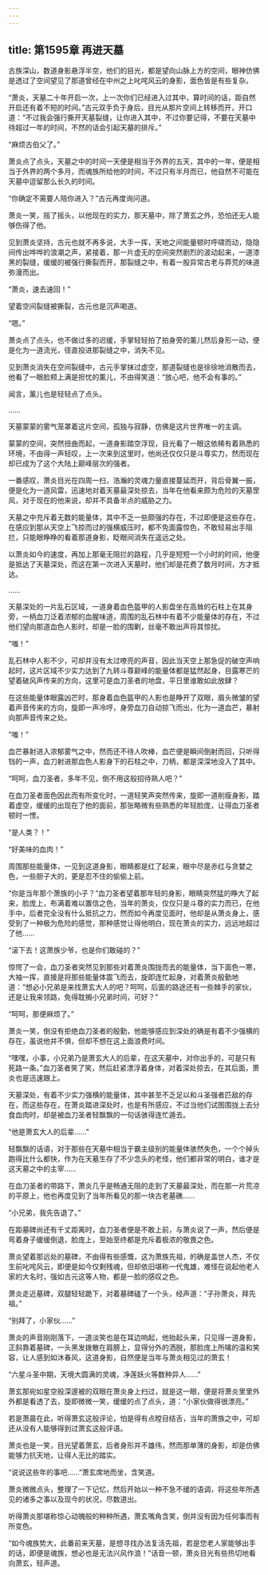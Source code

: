```yaml
---
---
---
```

title: 第1595章 再进天墓
---



古族深山，数道身影悬浮半空，他们的目光，都是望向山脉上方的空间，眼神仿佛是透过了空间望见了那道曾经在中州之上叱咤风云的身影，面色皆是有些复杂。

“萧炎，天墓二十年开启一次，上一次你们已经进入过其中，算时间的话，距自然开启还有着不短的时间。”古元双手负于身后，目光从那片空间上转移而开，开口道：“不过我会强行撕开天墓裂缝，让你进入其中，不过你要记得，不要在天墓中待超过一年的时间，不然的话会引起天墓的排斥。”

“麻烦古伯父了。”

萧炎点了点头，天墓之中的时间一天便是相当于外界的五天，其中的一年，便是相当于外界的两个多月，而魂族所给他的时间，不过只有半月而已，他自然不可能在天墓中逗留那么长久的时间。

“你确定不需要人陪你进入？”古元再度询问道。

萧炎一笑，摇了摇头，以他现在的实力，那天墓中，除了萧玄之外，恐怕还无人能够伤得了他。

见到萧炎坚持，古元也就不再多说，大手一挥，天地之间能量顿时呼啸而动，隐隐间传出哗哗的浪潮之声，紧接着，那一片虚无的空间突然剧烈的波动起来，一道漆黑的裂缝，缓缓的被强行撕裂而开，那裂缝之中，有着一股异常古老与莽荒的味道弥漫而出。

“萧炎，速去速回！”

望着空间裂缝被撕裂，古元也是沉声喝道。

“嗯。”

萧炎点了点头，也不做过多的迟缓，手掌轻轻拍了拍身旁的薰儿然后身形一动，便是化为一道流光，径直投进那裂缝之中，消失不见。

见到萧炎消失在空间裂缝中，古元手掌抹过虚空，那道裂缝也是徐徐地消散而去，他看了一眼脸颊上满是担忧的薰儿，不由得笑道：“放心吧，他不会有事的。”

闻言，薰儿也是轻轻点了点头。

……

天墓蒙蒙的雾气笼罩着这片空间，孤独与寂静，仿佛是这片世界唯一的主调。

蒙蒙的空间，突然扭曲而起，一道身影踏空浮现，目光看了一眼这依稀有着熟悉的环境，不由得一声轻叹，上一次来到这里时，他尚还仅仅只是斗尊实力，然而现在却已成为了这个大陆上巅峰层次的强者。

一番感叹，萧炎目光在四周一扫，浩瀚的灵魂力量直接蔓延而开，背后骨翼一振，便是化为一道风雷，迅速地对着天墓最深处掠去，当年在他看来颇为危险的天墓罡风，对于现在的他来说，却并不具备半点的威胁之力。

天墓之中充斥着无数的能量体，其中不乏一些颇强的存在，不过即便是这些存在，在感应到那从天空上飞掠而过的强横威压时，都不免面露惊色，不敢轻易出手阻拦，只能眼睁睁的看着那道身影，眨眼间消失在遥远之处。

以萧炎如今的速度，再加上那毫无阻拦的路程，几乎是短短一个小时的时间，他便是抵达了天墓深处，而这在第一次进入天墓时，他们却是花费了数月时间，方才抵达。

……

天墓深处的一片乱石区域，一道身着血色盔甲的人影盘坐在高耸的石柱上在其身旁，一柄血刀泛着浓郁的血腥味道，周围的乱石林中有着不少能量体的存在，不过他们望向那道血色人影时，却是一脸的围剿，丝毫不敢出声将其惊扰。

“嗤！”

乱石林中人影不少，可却并没有太过嘹亮的声音，因此当天空上那急促的破空声响起时，这片区域不少实力达到了九转斗尊巅峰的能量体都是猛然起身，目露寒芒的望着破风声传来的方向，这里可是血刀圣者的地盘，平日里谁敢如此放肆？

在这些能量体眼露凶芒时，那身着血色盔甲的人影也是睁开了双眼，眉头微皱的望着声音传来的方向，旋即一声冷哼，身旁血刀自动掠飞而出，化为一道血芒，暴射向那声音传来之处。

“嗤！”

血芒暴射进入浓郁雾气之中，然而还不待人吹棒，血芒便是瞬间倒射而回，只听得铛的一声，血刀射进那血色人影身下的石柱之中，刀柄，都是深深地没入了其中。

“呵呵，血刀圣者，多年不见，倒不用这般招待熟人吧？”

在血刀圣者面色因此而有所变化时，一道轻笑声突然传来，旋即一道削瘦身影，踏着虚空，缓缓的出现在了他的面前，那张略微有些熟悉的年轻脸庞，让得血刀圣者顿时一愣。

“是人类？！”

“好美味的血肉！”

周围那些能量体，一见到这道身影，眼睛都是红了起来，眼中尽是赤红与贪婪之色，一些胆子大的，更是忍不住的偷偷上前。

“你是当年那个萧族的小子？”血刀圣者望着那年轻的身影，眼睛突然猛的睁大了起来，脸庞上，布满着难以置信之色，当年的萧炎，仅仅只是斗尊的实力而已，在他手中，后者完全没有什么抵抗之力，然而如今再度见面时，他却是从萧炎身上，感受到了一种极为危险的感觉，那种感觉让得他明白，现在萧炎的实力，远远地超过了他……

“滚下去！这萧族少爷，也是你们敢碰的？”

惊愕了一会，血刀圣者突然见到那些对着萧炎围拢而去的能量体，当下面色一寒，大袖一挥，直接是将那些能量体震飞而去，旋即连忙起身，对着萧炎殷勤地道：“想必小兄弟是来找萧玄大人的吧？呵呵，后面的路途还有一些棘手的家伙，还是让我来领路，免得耽搁小兄弟时间，可好？”

“呵呵，那便麻烦了。”

萧炎一笑，倒没有拒绝血刀圣者的殷勤，他能够感应到深处的确是有着不少强横的存在，虽说他并不惧，但却不想在这上面浪费时间。

“嘿嘿，小事，小兄弟乃是萧玄大人的后辈，在这天墓中，对你出手的，可是只有死路一条。”血刀圣者笑了笑，然后赶紧漂浮着身体，对着深处掠去，在其后面，萧炎也是迅速跟上。

天墓深处，有着不少实力强横的能量体，其中甚至不乏足以和斗圣强者匹敌的存在，而这些存在，在萧炎踏进深处时，也是有所感应，不过当他们试图围拢上去分食血肉时，却是被血刀圣者轻飘飘的一句话骇得连忙遁去。

“他是萧玄大人的后辈……”

轻飘飘的话语，对于那些在天墓中相当于霸主级别的能量体骇然失色，一个个掉头跑得比什么都快，作为在天墓生存了不少念头的老怪，他们都非常的明白，谁才是这天墓之中的主宰……

在血刀圣者的带路下，萧炎几乎是畅通无阻的走到了天墓最深处，而在那一片荒凉的平原上，他也再度见到了当年所看见的那一块古老墓礁……

“小兄弟，我先告退了。”

在距墓碑尚还有千丈距离时，血刀圣者便是不敢上前，与萧炎说了一声，然后便是弯着身子缓缓倒退，脸庞上，至始至终都是充斥着极浓的敬畏之色。

萧炎望着那远处的墓碑，不由得有些感慨，这为萧族先祖，的确是盖世人杰，不仅生前叱咤风云，即便是如今仅剩残魂，但却依旧堪称一代鬼雄，难怪在说起他老人家的大名时，强如古元这等人物，都是一脸的感叹之色。

萧炎走近墓碑，双腿轻轻跪下，对着墓碑磕了一个头，经声道：“子孙萧炎，拜先祖。”

“别拜了，小家伙……”

萧炎的声音刚刚落下，一道淡笑也是在耳边响起，他抬起头来，只见得一道身影，正斜靠着墓碑，一头黑发拨散在肩膀上，显得分外的洒脱，那脸庞上所噙的温和笑容，让人感到如沐春风，这道身影，自然便是当年与萧炎相见过的萧玄！

“六星斗圣中期，天境大圆满的灵魂，净莲妖火等数种异人……”

萧玄那宛如星空般深邃被的双眼在萧炎身上扫过，就是这一眼，便是将萧炎里里外外都是看透了去，旋即微微一笑，缓缓的点了点头，道：“小家伙做得很漂亮。”

若是萧晨在此，听得萧玄这般评论，怕是得有点瞠目结舌，当年的萧族之中，可却还从没有人能够得到过萧玄这般评语。

萧炎也是一笑，目光望着萧玄，后者身形并不雄伟，然而那单薄的身影，却是仿佛能够力抗天地，让得人无比的踏实。

“说说这些年的事吧……”萧玄席地而坐，含笑道。

萧炎微微点头，整理了一下记忆，然后开始以一种不急不缓的语调，将这些年所遇见的诸多之事以及现今的状况，尽数道出。

听得萧炎那堪称惊心动魄般的种种所遇，萧玄嘴角含笑，倒并没有因为任何事而有所变色。

“如今魂族势大，此番前来天墓，是想寻找办法复活先祖，若是您老人家能够出手的话，即便是魂族，想必也是无法兴风作浪！”话音一顿，萧炎目光有些热切地看向萧玄，轻声道。